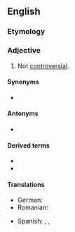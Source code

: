 ==English==

===Etymology===
{{prefix|en|un|controversial}}

===Adjective===
{{en-adj}}

# Not [[controversial]].

====Synonyms====
* {{l|en|noncontroversial}} {{qualifier|less common}}

====Antonyms====
* {{l|en|controversial}}

====Derived terms====
* {{l|en|uncontroversially}}
* {{l|en|uncontroversialness}}

====Translations====
{{trans-top|not controversial}}
* German: {{t|de|unverfänglich}}
* Romanian: {{t|ro|necontroversat}}
{{trans-mid}}
* Spanish: {{t|es|nada conflictivo}}, {{t|es|no conflictivo}}, {{t|es|no polémico}}
{{trans-bottom}}